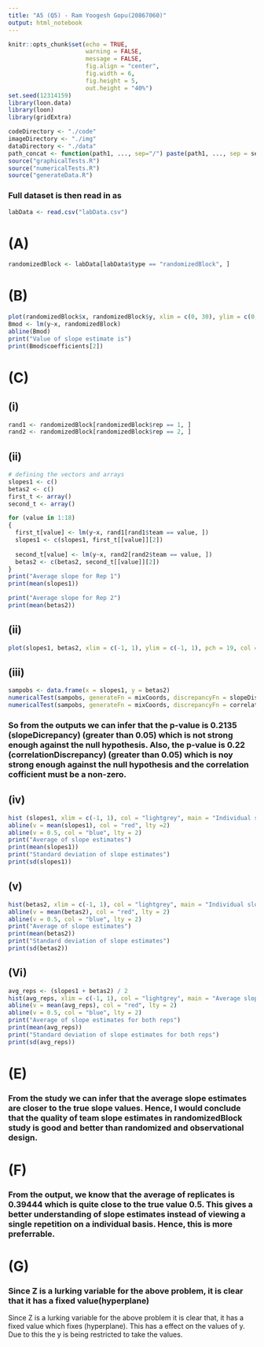 ```yaml
---
title: "A5 (Q5) - Ram Yoogesh Gopu(20867060)"
output: html_notebook
---
```



```r
knitr::opts_chunk$set(echo = TRUE, 
                      warning = FALSE,
                      message = FALSE,
                      fig.align = "center", 
                      fig.width = 6, 
                      fig.height = 5,
                      out.height = "40%")
set.seed(12314159)
library(loon.data)
library(loon)
library(gridExtra)

codeDirectory <- "./code"
imageDirectory <- "./img"
dataDirectory <- "./data"
path_concat <- function(path1, ..., sep="/") paste(path1, ..., sep = sep)
source("graphicalTests.R")
source("numericalTests.R")
source("generateData.R")
```

### Full dataset is then read in as

```r
labData <- read.csv("labData.csv")
```

# (A)

```r
randomizedBlock <- labData[labData$type == "randomizedBlock", ]
```

# (B)

```r
plot(randomizedBlock$x, randomizedBlock$y, xlim = c(0, 30), ylim = c(0, 40), pch = 19, col = adjustcolor("black", 0.3), main = "x, y pairs from all of randomizedBlock data", xlab = "x-values", ylab = "y-values")
Bmod <- lm(y~x, randomizedBlock)
abline(Bmod)
print("Value of slope estimate is")
print(Bmod$coefficients[2])
```

# (C)

## (i)

```r
rand1 <- randomizedBlock[randomizedBlock$rep == 1, ]
rand2 <- randomizedBlock[randomizedBlock$rep == 2, ]
```


## (ii)

```r
# defining the vectors and arrays 
slopes1 <- c()
betas2 <- c()
first_t <- array()
second_t <- array()

for (value in 1:18)
{
  first_t[value] <- lm(y~x, rand1[rand1$team == value, ])
  slopes1 <- c(slopes1, first_t[[value]][2])
  
  second_t[value] <- lm(y~x, rand2[rand2$team == value, ])
  betas2 <- c(betas2, second_t[[value]][2])
}
print("Average slope for Rep 1")
print(mean(slopes1))

print("Average slope for Rep 2")
print(mean(betas2))

```

## (ii)

```r
plot(slopes1, betas2, xlim = c(-1, 1), ylim = c(-1, 1), pch = 19, col = adjustcolor("black", 0.3), main = "Slopes for the 2 Reps from the RandomizedBlock", xlab = "Slopes of Rep 1", ylab = "Slopes of Rep 2")
```

## (iii)

```r
sampobs <- data.frame(x = slopes1, y = betas2)
numericalTest(sampobs, generateFn = mixCoords, discrepancyFn = slopeDiscrepancy)
numericalTest(sampobs, generateFn = mixCoords, discrepancyFn = correlationDiscrepancy)
```

### So from the outputs we can infer that the p-value is 0.2135 (slopeDicrepancy) (greater than 0.05) which is not strong enough against the null hypothesis. Also, the p-value is 0.22 (correlationDiscrepancy) (greater than 0.05) which is noy strong enough against the null hypothesis and the correlation cofficient must be a non-zero. 


## (iv)

```r
hist (slopes1, xlim = c(-1, 1), col = "lightgrey", main = "Individual slope coefficients for Replicate 1", xlab = "slope values for Rep 1")
abline(v = mean(slopes1), col = "red", lty =2)
abline(v = 0.5, col = "blue", lty = 2)
print("Average of slope estimates")
print(mean(slopes1))
print("Standard deviation of slope estimates")
print(sd(slopes1))
```

## (v)

```r
hist(betas2, xlim = c(-1, 1), col = "lightgrey", main = "Individual slope coefficients for Replicate 2", xlab = "Slope values of Rep 2")
abline(v = mean(betas2), col = "red", lty = 2)
abline(v = 0.5, col = "blue", lty = 2)
print("Average of slope estimates")
print(mean(betas2))
print("Standard deviation of slope estimates")
print(sd(betas2))
```

## (Vi)

```r
avg_reps <- (slopes1 + betas2) / 2
hist(avg_reps, xlim = c(-1, 1), col = "lightgrey", main = "Average slope coefficients of both Replicates", xlab = " Slope values of both Reps")
abline(v = mean(avg_reps), col = "red", lty = 2)
abline(v = 0.5, col = "blue", lty = 2)
print("Average of slope estimates for both reps")
print(mean(avg_reps))
print("Standard deviation of slope estimates for both reps")
print(sd(avg_reps))
```

# (E)

### From the study we can infer that the average slope estimates are closer to the true slope values. Hence, I would conclude that the quality of team slope estimates in randomizedBlock study is good and better than randomized and observational design.  

# (F)

### From the output, we know that the average of replicates is 0.39444 which is quite close to the true value 0.5. This gives a better understanding of slope estimates instead of viewing a single repetition on a individual basis. Hence, this is more preferrable.

# (G)

### Since Z is a lurking variable for the above problem, it is clear that it has a fixed value(hyperplane)

Since Z is a lurking variable for the above problem it is clear that, it has a fixed value which fixes (hyperplane). This has a effect on the values of y. Due to this the y is being restricted to take the values. 